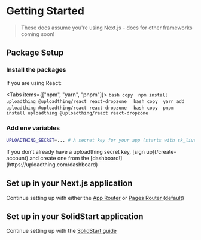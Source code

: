 
# Getting Started

> These docs assume you're using Next.js - docs for other frameworks coming
> soon!

## Package Setup

<Steps>

### Install the packages

If you are using React:


<Tabs items={["npm", "yarn", "pnpm"]}>
  <Tab>
    ```bash copy 
    npm install uploadthing @uploadthing/react react-dropzone 
    ```
  </Tab>
  <Tab>
    ```bash copy 
    yarn add uploadthing @uploadthing/react react-dropzone 
    ```
  </Tab>
  <Tab>
    ```bash copy 
    pnpm install uploadthing @uploadthing/react react-dropzone 
    ```
  </Tab>
</Tabs>

### Add env variables

```bash copy
UPLOADTHING_SECRET=... # A secret key for your app (starts with sk_live_)
```

<Callout type="warning">
  If you don't already have a uploadthing secret key, [sign up](/create-account) and create one from
  the [dashboard!](https://uploadthing.com/dashboard)
</Callout>
</Steps>

## Set up in your Next.js application

Continue setting up with either the [App Router](/nextjs/appdir) or [Pages Router (default)](/nextjs/pagedir)

## Set up in your SolidStart application

Continue setting up with the [SolidStart guide](/solid)
